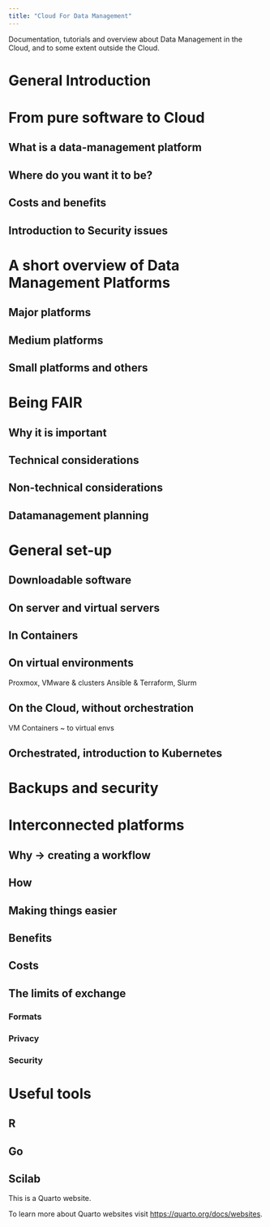 ```yaml
---
title: "Cloud For Data Management"
---
```


Documentation, tutorials and overview about Data Management in the Cloud, and to some extent outside the Cloud.

# General Introduction

# From pure software to Cloud

## What is a data-management platform

## Where do you want it to be?

## Costs and benefits

## Introduction to Security issues

# A short overview of Data Management Platforms

## Major platforms

## Medium platforms

## Small platforms and others

## 

# Being FAIR

## Why it is important

## Technical considerations

## Non-technical considerations

## Datamanagement planning

# General set-up

## Downloadable software

## On server  and virtual servers

## In Containers

## On virtual environments

Proxmox, VMware & clusters
Ansible & Terraform, Slurm

## On the Cloud, without orchestration

VM
Containers ~ to virtual envs

## Orchestrated, introduction to Kubernetes

# Backups and security

# Interconnected platforms

## Why -> creating a workflow

## How

## Making things easier

## Benefits

## Costs

## The limits of exchange

### Formats

### Privacy

### Security

# Useful tools

## R

## Go

## Scilab


This is a Quarto website.

To learn more about Quarto websites visit <https://quarto.org/docs/websites>.
